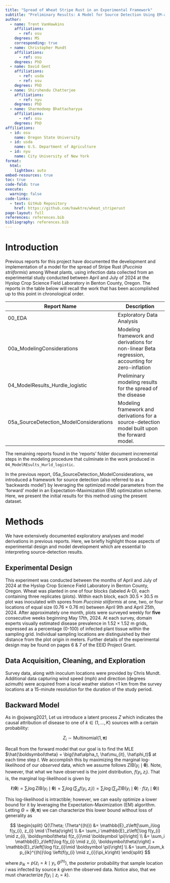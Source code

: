 ```yaml
---
title: "Spread of Wheat Stripe Rust in an Experimental Framework"
subtitle: "Preliminary Results: A Model for Source Detection Using EM-algorithm"
author:   
  - name: Trent VanHawkins
    affiliations:
      - ref: osu
    degrees: MS
    corresponding: true
  - name: Christopher Mundt
    affiliations:
      - ref: osu
    degrees: PhD
  - name: David Gent
    affiliations:
      - ref: usda
      - ref: osu
    degrees: PhD
  - name: Shirshendu Chatterjee
    affiliations:
      - ref: nyu
    degrees: PhD
  - name: Sharmodeep Bhattacharyya
    affiliations:
      - ref: osu
    degrees: PhD
affiliations:
  - id: osu
    name: Oregon State University
  - id: usda
    name: U.S. Department of Agriculture
  - id: nyu
    name: City University of New York
format: 
  html:
    lightbox: auto
embed-resources: true
toc: true
code-fold: true
execute: 
  warning: false
code-links:
  - text: GitHub Repository
    href: https://github.com/hawktre/wheat_striperust
page-layout: full
references: references.bib
bibliography: references.bib
---
```


# Introduction

Previous reports for this project have documented the development and implementation of a model for the spread of Stripe Rust (*Puccinia striiformis*) among Wheat plants, using infection data collected from an experimental study conducted between April and July of 2024 at the Hyslop Crop Science Field Laboratory in Benton County, Oregon. The reports in the table below will recall the work that has been accomplished up to this point in chronological order.

| Report Name | Description |
|----------------------------|--------------------------------------------|
| 00_EDA | Exploratory Data Analysis |
| 00a_ModelingConsiderations | Modeling framework and derivations for non-linear Beta regression, accounting for zero-inflation |
| 04_ModelResults_Hurdle_logistic | Preliminary modeling results for the spread of the disease |
| 05a_SourceDetection_ModelConsiderations | Modeling framework and derivations for a source-detection model built upon the forward model. |

The remaining reports found in the 'reports' folder document incremental steps in the modeling procedure that culminate in the work produced in `04_ModelREsults_Hurld_logistic`.

In the previous report, 05a_SourceDetection_ModelConsiderations, we introduced a framework for source detection (also referred to as a 'backwards model') by leveraging the optimized model parameters from the 'forward' model in an Expectation-Maximization (EM) optimization scheme. Here, we present the initial results for this method using the present dataset.

# Methods

We have extensively documented exploratory analyses and model derivations in previous reports. Here, we briefly highlight those aspects of experimental design and model development which are essential to interpreting source-detection results.

## Experimental Design

This experiment was conducted between the months of April and July of 2024 at the Hyslop Crop Science Field Laboratory in Benton County, Oregon. Wheat was planted in one of four blocks (labeled A-D), each containing three replicates (plots). Within each block, each $30.5 \times 30.5$ m plot was inoculated with spores from *Puccinia stiiformis* at one, two, or four locations of equal size ($0.76 \times 0.76$ m) between April 9th and April 25th, 2024. After approximately one month, plots were surveyed weekly for **five** consecutive weeks beginning May 17th, 2024. At each survey, domain experts visually estimated disease prevalence in $1.52 \times 1.52$ m grids, expressed as a percentage (0-100) of infected plant tissue within the sampling grid. Individual sampling locations are distinguished by their distance from the plot origin in meters. Further details of the experimental design may be found on pages 6 & 7 of the EEID Project Grant.

## Data Acquisition, Cleaning, and Exploration

Survey data, along with inoculum locations were provided by Chris Mundt. Additional data capturing wind speed (mph) and direction (degrees azimuth) were acquired from a local weather station \<1 km from the survey locations at a 15-minute resolution for the duration of the study period.

## Backward Model

As in @ojwang2021, Let us introduce a latent process $Z$ which indicates the causal attribution of disease to one of $k \in \big(1, \ldots, K\big)$ sources with a certain probability:

$$
Z_i \sim \mathrm{Multinomial}\big(1, \boldsymbol{\pi}\big)
$$ 

Recall from the forward model that our goal is to find the MLE $\hat{\boldsymbol\theta} = \big(\hat\alpha_t, \hat\mu_{it}, \hat\phi_t)$ at each time step $t$. We accomplish this by maximizing the marginal log-likelihood of our *observed* data, which we assume follows $\mathrm{ZIB}(y_{i} \mid \boldsymbol\theta)$. Note, however, that what we have observed is the joint distribution, $f(y_{i},z_{i})$. That is, the marginal log-likelihood is given by

$$
\ell(\boldsymbol\theta) = \sum_i\log\mathrm{ZIB}(y_{i}\mid \boldsymbol\theta) = \sum_i\log\left(\sum_z f(y_{i},z_{i})\right) = \sum_i\log\left(\sum_z \mathrm{ZIB}(y_{i}\mid \boldsymbol\theta) \cdot f(z_{i} \mid \boldsymbol\theta)\right)
$$

This log-likelihood is intractible; however, we can easily optimize a lower bound for it by leveraging the Expectation-Maximization (EM) algorithm. Letting $\Theta = \left(\boldsymbol\theta, \boldsymbol\pi\right)$ we can characterize this lower bound without loss of generality as

$$
\begin{split}
Q(\Theta; \Theta^{(h)}) &= \mathbb{E}_z\left[\sum_i\log f(y_{i}, z_{i} \mid \Theta)\right] \\
&= \sum_i \mathbb{E}_z\left[\log f(y_{i} \mid z_{i}, \boldsymbol\theta) f(z_{i}\mid \boldsymbol \pi)\right] \\
&= \sum_i \mathbb{E}_z\left[\log f(y_{i} \mid z_{i}, \boldsymbol\theta)\right] + \mathbb{E}_z\left[\log f(z_{i}\mid \boldsymbol \pi)\right] \\
&= \sum_i\sum_k p_{ik}^{(h)}\log \left(f(y_{i} \mid z_{i})\pi_k\right)
\end{split}
$$

where $p_{ik} = p(z_{i} = k \mid y_i, \Theta^{(h)})$, the posterior probability that sample location $i$ was infected by source $k$ given the observed data. Notice also, that we must characterize $f(y_{i} \mid z_{i} = k)$. 